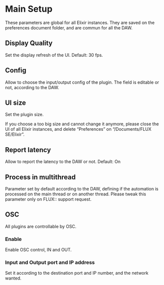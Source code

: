 # Main Setup

These parameters are global for all Elixir instances.
They are saved on the preferences document folder, and are commun for all the DAW. 

## Display Quality

Set the display refresh of the UI.
Default: 30 fps.

## Config

Allow to choose the input/output config of the plugin.
The field is editable or not, according to the DAW.

## UI size

Set the plugin size.

:::{.callout-note}
If you choose a too big size and cannot change it anymore, please close the UI of all Elixir instances, and delete "Preferences" on "/Documents/FLUX SE/Elixir". 
:::

## Report latency

Allow to report the latency to the DAW or not.
Default: On

## Process in multithread

Parameter set by default according to the DAW, defining if the automation is processed on the main thread or on another thread.
Please tweak this parameter only on FLUX:: support request.  

## OSC

All plugins are controllable by OSC.

### Enable
Enable OSC control, IN and OUT.

### Input and Output port and IP address

Set it according to the destination port and IP number, and the network wanted.

<!-- ### Use Inst. in command

??????  -->